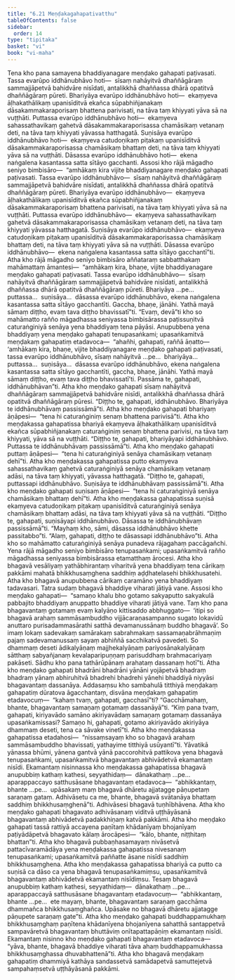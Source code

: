 ```yaml
---
title: "6.21 Meṇḍakagahapativatthu"
tableOfContents: false
sidebar:
  order: 14
type: "tipitaka"
basket: "vi"
book: "vi-maha"
---
```



<DynamicBreadcrumb />

<Division number="296" book="vi-maha">

<Paragraph number="1343" book="vi-maha">
Tena kho pana samayena bhaddiyanagare meṇḍako gahapati paṭivasati. Tassa evarūpo iddhānubhāvo hoti—  sīsaṃ nahāyitvā dhaññāgāraṃ sammajjāpetvā bahidvāre nisīdati, antalikkhā dhaññassa dhārā opatitvā dhaññāgāraṃ pūreti. Bhariyāya evarūpo iddhānubhāvo hoti—  ekaṃyeva āḷhakathālikaṃ upanisīditvā ekañca sūpabhiñjanakaṃ dāsakammakaraporisaṃ bhattena parivisati, na tāva taṃ khiyyati yāva sā na vuṭṭhāti. Puttassa evarūpo iddhānubhāvo hoti—  ekaṃyeva sahassathavikaṃ gahetvā dāsakammakaraporisassa chamāsikaṃ vetanaṃ deti, na tāva taṃ khiyyati yāvassa hatthagatā. Suṇisāya evarūpo iddhānubhāvo hoti—  ekaṃyeva catudoṇikaṃ piṭakaṃ upanisīditvā dāsakammakaraporisassa chamāsikaṃ bhattaṃ deti, na tāva taṃ khiyyati yāva sā na vuṭṭhāti. Dāsassa evarūpo iddhānubhāvo hoti—  ekena naṅgalena kasantassa satta sītāyo gacchanti.
</Paragraph>

<Paragraph number="1344" book="vi-maha">
Assosi kho rājā māgadho seniyo bimbisāro—  “amhākaṃ kira vijite bhaddiyanagare meṇḍako gahapati paṭivasati. Tassa evarūpo iddhānubhāvo—  sīsaṃ nahāyitvā dhaññāgāraṃ sammajjāpetvā bahidvāre nisīdati, antalikkhā dhaññassa dhārā opatitvā dhaññāgāraṃ pūreti. Bhariyāya evarūpo iddhānubhāvo—  ekaṃyeva āḷhakathālikaṃ upanisīditvā ekañca sūpabhiñjanakaṃ dāsakammakaraporisaṃ bhattena parivisati, na tāva taṃ khiyyati yāva sā na vuṭṭhāti. Puttassa evarūpo iddhānubhāvo—  ekaṃyeva sahassathavikaṃ gahetvā dāsakammakaraporisassa chamāsikaṃ vetanaṃ deti, na tāva taṃ khiyyati yāvassa hatthagatā. Suṇisāya evarūpo iddhānubhāvo—  ekaṃyeva catudoṇikaṃ piṭakaṃ upanisīditvā dāsakammakaraporisassa chamāsikaṃ bhattaṃ deti, na tāva taṃ khiyyati yāva sā na vuṭṭhāti. Dāsassa evarūpo iddhānubhāvo—  ekena naṅgalena kasantassa satta sītāyo gacchantī”ti. Atha kho rājā māgadho seniyo bimbisāro aññataraṃ sabbatthakaṃ mahāmattaṃ āmantesi—  “amhākaṃ kira, bhaṇe, vijite bhaddiyanagare meṇḍako gahapati paṭivasati. Tassa evarūpo iddhānubhāvo—  sīsaṃ nahāyitvā dhaññāgāraṃ sammajjāpetvā bahidvāre nisīdati, antalikkhā dhaññassa dhārā opatitvā dhaññāgāraṃ pūreti. Bhariyāya …pe…  puttassa…  suṇisāya…  dāsassa evarūpo iddhānubhāvo, ekena naṅgalena kasantassa satta sītāyo gacchantīti. Gaccha, bhaṇe, jānāhi. Yathā mayā sāmaṃ diṭṭho, evaṃ tava diṭṭho bhavissatī”ti.
</Paragraph>

</Division>
<Division number="297" book="vi-maha">

<Paragraph number="1345" book="vi-maha">
“Evaṃ, devā”ti kho so mahāmatto rañño māgadhassa seniyassa bimbisārassa paṭissuṇitvā caturaṅginiyā senāya yena bhaddiyaṃ tena pāyāsi. Anupubbena yena bhaddiyaṃ yena meṇḍako gahapati tenupasaṅkami; upasaṅkamitvā meṇḍakaṃ gahapatiṃ etadavoca—  “ahañhi, gahapati, raññā āṇatto—  ‘amhākaṃ kira, bhaṇe, vijite bhaddiyanagare meṇḍako gahapati paṭivasati, tassa evarūpo iddhānubhāvo, sīsaṃ nahāyitvā …pe…  bhariyāya…  puttassa…  suṇisāya…  dāsassa evarūpo iddhānubhāvo, ekena naṅgalena kasantassa satta sītāyo gacchantīti, gaccha, bhaṇe, jānāhi. Yathā mayā sāmaṃ diṭṭho, evaṃ tava diṭṭho bhavissatī’ti. Passāma te, gahapati, iddhānubhāvan”ti. Atha kho meṇḍako gahapati sīsaṃ nahāyitvā dhaññāgāraṃ sammajjāpetvā bahidvāre nisīdi, antalikkhā dhaññassa dhārā opatitvā dhaññāgāraṃ pūresi. “Diṭṭho te, gahapati, iddhānubhāvo. Bhariyāya te iddhānubhāvaṃ passissāmā”ti.
</Paragraph>

<Paragraph number="1346" book="vi-maha">
Atha kho meṇḍako gahapati bhariyaṃ āṇāpesi—  “tena hi caturaṅginiṃ senaṃ bhattena parivisā”ti. Atha kho meṇḍakassa gahapatissa bhariyā ekaṃyeva āḷhakathālikaṃ upanisīditvā ekañca sūpabhiñjanakaṃ caturaṅginiṃ senaṃ bhattena parivisi, na tāva taṃ khiyyati, yāva sā na vuṭṭhāti. “Diṭṭho te, gahapati, bhariyāyapi iddhānubhāvo. Puttassa te iddhānubhāvaṃ passissāmā”ti. Atha kho meṇḍako gahapati puttaṃ āṇāpesi—  “tena hi caturaṅginiyā senāya chamāsikaṃ vetanaṃ dehī”ti. Atha kho meṇḍakassa gahapatissa putto ekaṃyeva sahassathavikaṃ gahetvā caturaṅginiyā senāya chamāsikaṃ vetanaṃ adāsi, na tāva taṃ khiyyati, yāvassa hatthagatā. “Diṭṭho te, gahapati, puttassapi iddhānubhāvo. Suṇisāya te iddhānubhāvaṃ passissāmā”ti. Atha kho meṇḍako gahapati suṇisaṃ āṇāpesi—  “tena hi caturaṅginiyā senāya chamāsikaṃ bhattaṃ dehī”ti. Atha kho meṇḍakassa gahapatissa suṇisā ekaṃyeva catudoṇikaṃ piṭakaṃ upanisīditvā caturaṅginiyā senāya chamāsikaṃ bhattaṃ adāsi, na tāva taṃ khiyyati yāva sā na vuṭṭhāti. “Diṭṭho te, gahapati, suṇisāyapi iddhānubhāvo. Dāsassa te iddhānubhāvaṃ passissāmā”ti. “Mayhaṃ kho, sāmi, dāsassa iddhānubhāvo khette passitabbo”ti. “Alaṃ, gahapati, diṭṭho te dāsassapi iddhānubhāvo”ti. Atha kho so mahāmatto caturaṅginiyā senāya punadeva rājagahaṃ paccāgañchi. Yena rājā māgadho seniyo bimbisāro tenupasaṅkami; upasaṅkamitvā rañño māgadhassa seniyassa bimbisārassa etamatthaṃ ārocesi.
</Paragraph>

</Division>
<Division number="298" book="vi-maha">

<Paragraph number="1347" book="vi-maha">
Atha kho bhagavā vesāliyaṃ yathābhirantaṃ viharitvā yena bhaddiyaṃ tena cārikaṃ pakkāmi mahatā bhikkhusaṃghena saddhiṃ aḍḍhatelasehi bhikkhusatehi. Atha kho bhagavā anupubbena cārikaṃ caramāno yena bhaddiyaṃ tadavasari. Tatra sudaṃ bhagavā bhaddiye viharati jātiyā vane. Assosi kho meṇḍako gahapati—  “samaṇo khalu bho gotamo sakyaputto sakyakulā pabbajito bhaddiyaṃ anuppatto bhaddiye viharati jātiyā vane. Taṃ kho pana bhagavantaṃ gotamaṃ evaṃ kalyāṇo kittisaddo abbhuggato—  ‘itipi so bhagavā arahaṃ sammāsambuddho vijjācaraṇasampanno sugato lokavidū anuttaro purisadammasārathi satthā devamanussānaṃ buddho bhagavā’. So imaṃ lokaṃ sadevakaṃ samārakaṃ sabrahmakaṃ sassamaṇabrāhmaṇiṃ pajaṃ sadevamanussaṃ sayaṃ abhiññā sacchikatvā pavedeti. So dhammaṃ deseti ādikalyāṇaṃ majjhekalyāṇaṃ pariyosānakalyāṇaṃ sātthaṃ sabyañjanaṃ kevalaparipuṇṇaṃ parisuddhaṃ brahmacariyaṃ pakāseti. Sādhu kho pana tathārūpānaṃ arahataṃ dassanaṃ hotī”ti.
</Paragraph>

<Paragraph number="1348" book="vi-maha">
Atha kho meṇḍako gahapati bhadrāni bhadrāni yānāni yojāpetvā bhadraṃ bhadraṃ yānaṃ abhiruhitvā bhadrehi bhadrehi yānehi bhaddiyā niyyāsi bhagavantaṃ dassanāya. Addasaṃsu kho sambahulā titthiyā meṇḍakaṃ gahapatiṃ dūratova āgacchantaṃ, disvāna meṇḍakaṃ gahapatiṃ etadavocuṃ—  “kahaṃ tvaṃ, gahapati, gacchasī”ti? “Gacchāmahaṃ, bhante, bhagavantaṃ samaṇaṃ gotamaṃ dassanāyā”ti. “Kiṃ pana tvaṃ, gahapati, kiriyavādo samāno akiriyavādaṃ samaṇaṃ gotamaṃ dassanāya upasaṅkamissasi? Samaṇo hi, gahapati, gotamo akiriyavādo akiriyāya dhammaṃ deseti, tena ca sāvake vinetī”ti. Atha kho meṇḍakassa gahapatissa etadahosi—  “nissaṃsayaṃ kho so bhagavā arahaṃ sammāsambuddho bhavissati, yathayime titthiyā usūyantī”ti. Yāvatikā yānassa bhūmi, yānena gantvā yānā paccorohitvā pattikova yena bhagavā tenupasaṅkami, upasaṅkamitvā bhagavantaṃ abhivādetvā ekamantaṃ nisīdi. Ekamantaṃ nisinnassa kho meṇḍakassa gahapatissa bhagavā anupubbiṃ kathaṃ kathesi, seyyathidaṃ—  dānakathaṃ …pe…  aparappaccayo satthusāsane bhagavantaṃ etadavoca—  “abhikkantaṃ, bhante …pe…  upāsakaṃ maṃ bhagavā dhāretu ajjatagge pāṇupetaṃ saraṇaṃ gataṃ. Adhivāsetu ca me, bhante, bhagavā svātanāya bhattaṃ saddhiṃ bhikkhusaṃghenā”ti. Adhivāsesi bhagavā tuṇhībhāvena. Atha kho meṇḍako gahapati bhagavato adhivāsanaṃ viditvā uṭṭhāyāsanā bhagavantaṃ abhivādetvā padakkhiṇaṃ katvā pakkāmi.
</Paragraph>

<Paragraph number="1349" book="vi-maha">
Atha kho meṇḍako gahapati tassā rattiyā accayena paṇītaṃ khādanīyaṃ bhojanīyaṃ paṭiyādāpetvā bhagavato kālaṃ ārocāpesi—  “kālo, bhante, niṭṭhitaṃ bhattan”ti. Atha kho bhagavā pubbaṇhasamayaṃ nivāsetvā pattacīvaramādāya yena meṇḍakassa gahapatissa nivesanaṃ tenupasaṅkami; upasaṅkamitvā paññatte āsane nisīdi saddhiṃ bhikkhusaṃghena. Atha kho meṇḍakassa gahapatissa bhariyā ca putto ca suṇisā ca dāso ca yena bhagavā tenupasaṅkamiṃsu, upasaṅkamitvā bhagavantaṃ abhivādetvā ekamantaṃ nisīdiṃsu. Tesaṃ bhagavā anupubbiṃ kathaṃ kathesi, seyyathidaṃ—  dānakathaṃ …pe…  aparappaccayā satthusāsane bhagavantaṃ etadavocuṃ—  “abhikkantaṃ, bhante …pe…  ete mayaṃ, bhante, bhagavantaṃ saraṇaṃ gacchāma dhammañca bhikkhusaṃghañca. Upāsake no bhagavā dhāretu ajjatagge pāṇupete saraṇaṃ gate”ti. Atha kho meṇḍako gahapati buddhappamukhaṃ bhikkhusaṃghaṃ paṇītena khādanīyena bhojanīyena sahatthā santappetvā sampavāretvā bhagavantaṃ bhuttāviṃ onītapattapāṇiṃ ekamantaṃ nisīdi. Ekamantaṃ nisinno kho meṇḍako gahapati bhagavantaṃ etadavoca—  “yāva, bhante, bhagavā bhaddiye viharati tāva ahaṃ buddhappamukhassa bhikkhusaṃghassa dhuvabhattenā”ti. Atha kho bhagavā meṇḍakaṃ gahapatiṃ dhammiyā kathāya sandassetvā samādapetvā samuttejetvā sampahaṃsetvā uṭṭhāyāsanā pakkāmi.
</Paragraph>
</Division>